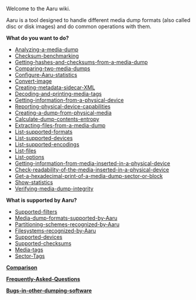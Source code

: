 Welcome to the Aaru wiki.

Aaru is a tool designed to handle different media dump formats (also called disc or disk images) and do common operations with them.

'''What do you want to do?'''
* [[Analyze a media dump|Analyzing-a-media-dump]]
* [[Check how fast will Aaru create hashes on my computer|Checksum-benchmarking]]
* [[Get checksums or hashes from a dump|Getting-hashes-and-checksums-from-a-media-dump]]
* [[Compare two media dumps|Comparing-two-media-dumps]]
* [[Set which information will Aaru send to you|Configure-Aaru-statistics]]
* [[Convert a media dump from one format to another|Convert-image]]
* [[Create XML sidecar with metadata of a dump|Creating-metadata-sidecar-XML]]
* [[Decode media tags and print them|Decoding-and-printing-media-tags]]
* [[Get information from a physical device|Getting-information-from-a-physical-device]]
* [[Test physical device capabilities and create an XML report of them|Reporting-physical-device-capabilities]]
* [[Create a media dump from a physical device|Creating-a-dump-from-physical-media]]
* [[Calculate entropy of a media dump|Calculate-dump-contents-entropy]]
* [[Extract all files contained in a media dump|Extracting-files-from-a-media-dump]]
* [[Get a list of all formats supported|List-supported-formats]]
* [[Get a list of all supported physical devices|List-supported-devices]]
* [[Get a list of all supported character set encodings|List-supported-encodings]]
* [[List all files contained in a media dump|List-files]]
* [[Lists all options supported by read-only filesystems and writable media images|List-options]]
* [[Show information about media inserted in a physical device|Getting-information-from-media-inserted-in-a-physical-device]]
* [[Check readability of the media inserted in a physical device|Check-readability-of-the-media-inserted-in-a-physical-device]]
* [[Get a hexadecimal print of a media dump sector or block|Get-a-hexadecimal-print-of-a-media-dump-sector-or-block]]
* [[See my own usage statistics|Show-statistics]]
* [[Verify integrity of a media dump or its contents|Verifying-media-dump-integrity]]

'''What is supported by Aaru?'''
* [[Filters|Supported-filters]]
* [[Media dump formats|Media-dump-formats-supported-by-Aaru]]
* [[Partitioning schemes|Partitioning-schemes-recognized-by-Aaru]]
* [[Filesystems|Filesystems-recognized-by-Aaru]]
* [[Physical devices|Supported-devices]]
* [[Checksum and hashes|Supported-checksums]]
* [[Known media tags|Media-tags]]
* [[Known sector/block tags|Sector-Tags]]

'''[[Comparing Aaru to similar software|Comparison]]'''

'''[[Frequently Asked Questions|Frequently-Asked-Questions]]'''

'''[[Bugs in other dumping software|Bugs-in-other-dumping-software]]'''
